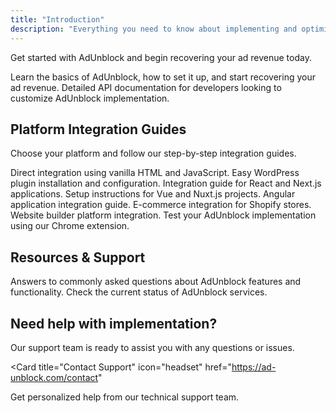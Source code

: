 ```yaml
---
title: "Introduction"
description: "Everything you need to know about implementing and optimizing AdUnblock for your website."
---
```


Get started with AdUnblock and begin recovering your ad revenue today.

<CardGroup cols={2}>
  <Card
    title="Getting Started"
    icon="rocket"
    href="/get-started"
  >
    Learn the basics of AdUnblock, how to set it up, and start recovering your ad revenue.
  </Card>
  <Card
    title="API Reference"
    icon="code"
    href="/api-reference/rest-api"
  >
    Detailed API documentation for developers looking to customize AdUnblock implementation.
  </Card>
</CardGroup>

## Platform Integration Guides

Choose your platform and follow our step-by-step integration guides.

<CardGroup cols={2}>
  <Card
    title="HTML/JavaScript"
    icon="code"
    href="/guides/html-javascript"
  >
    Direct integration using vanilla HTML and JavaScript.
  </Card>
  <Card
    title="WordPress"
    icon="wordpress"
    href="/guides/wordpress"
  >
    Easy WordPress plugin installation and configuration.
  </Card>
  <Card
    title="React/Next.js"
    icon="react"
    href="/guides/react-nextjs"
  >
    Integration guide for React and Next.js applications.
  </Card>
  <Card
    title="Vue/Nuxt.js"
    icon="vuejs"
    href="/guides/vue-nuxtjs"
  >
    Setup instructions for Vue and Nuxt.js projects.
  </Card>
  <Card
    title="Angular"
    icon="angular"
    href="/guides/angular"
  >
    Angular application integration guide.
  </Card>
  <Card
    title="Shopify"
    icon="shopify"
    href="/guides/shopify"
  >
    E-commerce integration for Shopify stores.
  </Card>
  <Card
    title="Wix/Squarespace"
    icon="wix"
    href="/guides/wix-squarespace"
  >
    Website builder platform integration.
  </Card>
  <Card
    title="Test With Chrome Extension"
    icon="chrome"
    href="/guides/test-with-chrome-extension"
  >
    Test your AdUnblock implementation using our Chrome extension.
  </Card>
</CardGroup>

## Resources & Support

<CardGroup cols={2}>
  <Card
    title="FAQ"
    icon="question-circle"
    href="/faq"
  >
    Answers to commonly asked questions about AdUnblock features and functionality.
  </Card>
  <Card
    title="System Status"
    icon="activity"
    href="/guides/system-status"
  >
    Check the current status of AdUnblock services.
  </Card>
</CardGroup>

## Need help with implementation?

Our support team is ready to assist you with any questions or issues.

<Card
  title="Contact Support"
  icon="headset"
  href="https://ad-unblock.com/contact"
>
  Get personalized help from our technical support team.
</Card>